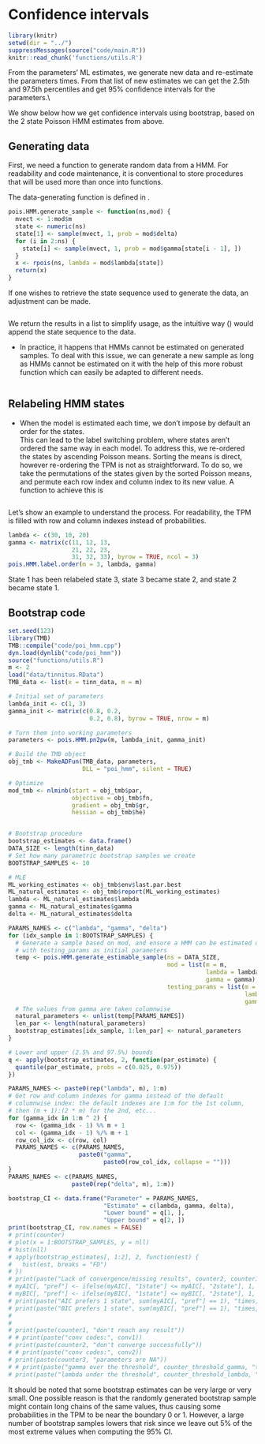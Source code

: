 # Confidence intervals

```r
library(knitr)
setwd(dir = "../")
suppressMessages(source("code/main.R"))
knitr::read_chunk('functions/utils.R')
```


From the parameters' ML estimates, we generate new data and re-estimate the parameters \Sexpr{BOOTSTRAP_SAMPLES} times.
From that list of new estimates we can get the 2.5th and 97.5th percentiles and get 95\% confidence intervals for the parameters.\\

We show below how we get confidence intervals using bootstrap, based on the 2 state Poisson HMM estimates from above.

## Generating data

First, we need a function to generate random data from a HMM.
For readability and code maintenance, it is conventional to store procedures that will be used more than once into functions.

The data-generating function is defined in \citet[A.1.5 ~p.333]{zucchini}.
```r
pois.HMM.generate_sample <- function(ns,mod) {
  mvect <- 1:mod$m
  state <- numeric(ns)
  state[1] <- sample(mvect, 1, prob = mod$delta)
  for (i in 2:ns) {
    state[i] <- sample(mvect, 1, prob = mod$gamma[state[i - 1], ])
  }
  x <- rpois(ns, lambda = mod$lambda[state])
  return(x)
}
```
If one wishes to retrieve the state sequence used to generate the data, an adjustment can be made.
```r
```
We return the results in a list to simplify usage, as the intuitive way (\texttt{c(x, state)}) would append the state sequence to the data.

* In practice, it happens that HMMs cannot be estimated on generated samples. To deal with this issue, we can generate a new sample as long as HMMs cannot be estimated on it with the help of this more robust function which can easily be adapted to different needs.
```r
```

## Relabeling HMM states

* When the model is estimated each time, we don't impose by default an order for the states.\
This can lead to the label switching problem, where states aren't ordered the same way in each model.
To address this, we re-ordered the states by ascending Poisson means.
Sorting the means is direct, however re-ordering the TPM is not as straightforward.
To do so, we take the permutations of the states given by the sorted Poisson means, and permute each row index and column index to its new value.
A function to achieve this is
```r
```

Let's show an example to understand the process.
For readability, the TPM is filled with row and column indexes instead of probabilities.
```r
lambda <- c(30, 10, 20)
gamma <- matrix(c(11, 12, 13,
                  21, 22, 23,
                  31, 32, 33), byrow = TRUE, ncol = 3)
pois.HMM.label.order(m = 3, lambda, gamma)
```

State 1 has been relabeled state 3, state 3 became state 2, and state 2 became state 1.

## Bootstrap code

```r
set.seed(123)
library(TMB)
TMB::compile("code/poi_hmm.cpp")
dyn.load(dynlib("code/poi_hmm"))
source("functions/utils.R")
m <- 2
load("data/tinnitus.RData")
TMB_data <- list(x = tinn_data, m = m)

# Initial set of parameters
lambda_init <- c(1, 3)
gamma_init <- matrix(c(0.8, 0.2,
                       0.2, 0.8), byrow = TRUE, nrow = m)

# Turn them into working parameters
parameters <- pois.HMM.pn2pw(m, lambda_init, gamma_init)

# Build the TMB object
obj_tmb <- MakeADFun(TMB_data, parameters,
                     DLL = "poi_hmm", silent = TRUE)

# Optimize
mod_tmb <- nlminb(start = obj_tmb$par,
                  objective = obj_tmb$fn,
                  gradient = obj_tmb$gr,
                  hessian = obj_tmb$he)


# Bootstrap procedure
bootstrap_estimates <- data.frame()
DATA_SIZE <- length(tinn_data)
# Set how many parametric bootstrap samples we create
BOOTSTRAP_SAMPLES <- 10

# MLE
ML_working_estimates <- obj_tmb$env$last.par.best
ML_natural_estimates <- obj_tmb$report(ML_working_estimates)
lambda <- ML_natural_estimates$lambda
gamma <- ML_natural_estimates$gamma
delta <- ML_natural_estimates$delta

PARAMS_NAMES <- c("lambda", "gamma", "delta")
for (idx_sample in 1:BOOTSTRAP_SAMPLES) {
  # Generate a sample based on mod, and ensure a HMM can be estimated on it
  # with testing_params as initial parameters
  temp <- pois.HMM.generate_estimable_sample(ns = DATA_SIZE,
                                             mod = list(m = m,
                                                        lambda = lambda,
                                                        gamma = gamma),
                                             testing_params = list(m = m,
                                                                   lambda = lambda_init,
                                                                   gamma = gamma_init))$natural_parameters
  # The values from gamma are taken columnwise
  natural_parameters <- unlist(temp[PARAMS_NAMES])
  len_par <- length(natural_parameters)
  bootstrap_estimates[idx_sample, 1:len_par] <- natural_parameters
}

# Lower and upper (2.5% and 97.5%) bounds
q <- apply(bootstrap_estimates, 2, function(par_estimate) {
  quantile(par_estimate, probs = c(0.025, 0.975))
})

PARAMS_NAMES <- paste0(rep("lambda", m), 1:m)
# Get row and column indexes for gamma instead of the default
# columnwise index: the default indexes are 1:m for the 1st column,
# then (m + 1):(2 * m) for the 2nd, etc...
for (gamma_idx in 1:m ^ 2) {
  row <- (gamma_idx - 1) %% m + 1
  col <- (gamma_idx - 1) %/% m + 1
  row_col_idx <- c(row, col)
  PARAMS_NAMES <- c(PARAMS_NAMES,
                    paste0("gamma",
                           paste0(row_col_idx, collapse = "")))
}
PARAMS_NAMES <- c(PARAMS_NAMES,
                  paste0(rep("delta", m), 1:m))

bootstrap_CI <- data.frame("Parameter" = PARAMS_NAMES,
                           "Estimate" = c(lambda, gamma, delta),
                           "Lower bound" = q[1, ],
                           "Upper bound" = q[2, ])
print(bootstrap_CI, row.names = FALSE)
# print(counter)
# plot(x = 1:BOOTSTRAP_SAMPLES, y = nll)
# hist(nll)
# apply(bootstrap_estimates[, 1:2], 2, function(est) {
#   hist(est, breaks = "FD")
# })
# print(paste("Lack of convergence/missing results", counter2, counter1, "times"))
# myAIC[, "pref"] <- ifelse(myAIC[, "1state"] <= myAIC[, "2state"], 1, 2)
# myBIC[, "pref"] <- ifelse(myBIC[, "1state"] <= myBIC[, "2state"], 1, 2)
# print(paste("AIC prefers 1 state", sum(myAIC[, "pref"] == 1), "times, and 2 states", sum(myAIC[, "pref"] == 2), "times"))
# print(paste("BIC prefers 1 state", sum(myBIC[, "pref"] == 1), "times, and 2 states", sum(myBIC[, "pref"] == 2), "times"))
# 
# 
# print(paste(counter1, "don't reach any result"))
# # print(paste("conv codes:", conv1))
# print(paste(counter2, "don't converge successfully"))
# # print(paste("conv codes:", conv2))
# print(paste(counter3, "parameters are NA"))
# # print(paste("gamma over the threshold", counter_threshold_gamma, "times"))
# print(paste("lambda under the threshold", counter_threshold_lambda, "times"))
```


It should be noted that some bootstrap estimates can be very large or very small.
One possible reason is that the randomly generated bootstrap sample might contain long chains of the same values, thus causing some probabilities in the TPM to be near the boundary 0 or 1.
However, a large number of bootstrap samples lowers that risk since we leave out 5\% of the most extreme values when computing the 95\% CI.
